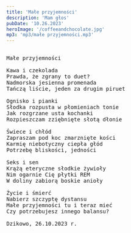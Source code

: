 ```yaml
---
title: 'Małe przyjemności'
description: 'Mam głos'
pubDate: '10.26.2023'
heroImage: '/coffeeandchocolate.jpg'
mp3: 'mp3/małe przyjemności.mp3'
---
```

<pre>

Małe przyjemności

Kawa i czekolada
Prawda, że zgrany to duet?
Nadmorska jesienna promenada
Tańczą liście, jeden za drugim piruet

Ognisko i pianki
Słodka rozpusta w płomieniach tonie
Jak rozgrzane usta kochanki
Rozpieszczam zziębnięte słotą dłonie

Świece i chłód
Zapraszam pod koc zmarznięte kości
Karmię niebotyczny ciepła głód
Potrzebę bliskości, jedności

Seks i sen 
Krążą eteryczne słodkie żywioły
Nim ogarnie Cię płytki REM
W doliny zabiorą boskie anioły

Życie i śmierć 
Nabierz szczyptę dystansu
Małe przyjemności tu i teraz mieć
Czy potrzebujesz innego balansu?

Dzikowo, 26.10.2023 r.

</pre>
